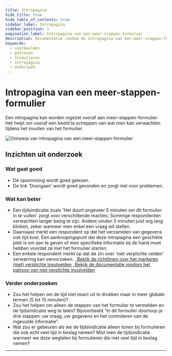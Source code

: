 ```yaml
---
title: Intropagina
hide_title: true
hide_table_of_contents: true
sidebar_label: Intropagina
sidebar_position: 3
pagination_label: Intropagina van een meer-stappen-formulier
description: Documentatie rondom de intropagina van een meer-stappen-formulier
keywords:
  - voorbeelden
  - patronen
  - formulieren
  - intropagina
  - onderzoek
---
```



# Intropagina van een meer-stappen-formulier

Een intropagina kan worden ingezet vooraf aan meer-stappen-formulier. Het helpt om vooraf een beeld te scheppen van wat men kan verwachten tijdens het invullen van het formulier.

![Ontwerp van intropagina van een meer-stappen-formulier](https://raw.githubusercontent.com/nl-design-system/documentatie/assets/voorbeeld_formulier_intro-pagina.png)

## Inzichten uit onderzoek

### Wat gaat goed

- De opsomming wordt goed gelezen.
- De link 'Doorgaan' wordt goed gevonden en zorgt niet voor problemen.

### Wat kan beter

- Een tijdsindicatie zoals 'Het duurt ongeveer 5 minuten om dit formulier in te vullen' zorgt voor verschillende reacties. Sommige respondenten verwachten langer bezig te zijn. Andere vinden 5 minuten juist erg lang klinken, zeker wanneer men enkel een vraag wil stellen.
- Daarnaast merkt een respondent op dat het verzamelen van gegevens ook tijd kost. Een aanknopingspunt dat deze intropagina een geschikte plek is om aan te geven of men specifieke informatie bij de hand moet hebben voordat ze met het formulier starten.
- Een enkele respondent merkt op dat de zin over 'niet verplichte velden' verwarring kan veroorzaken.
  _[Bekijk de richtlijnen over het markeren (niet) verplichte invulvelden](../../../../richtlijnen/formulieren/00-alle-richtlijnen/07-help-the-user.mdx)
  _[Bekijk de documentatie rondom het patroon van niet verplichte invulvelden](./niet-verplichte-velden.mdx)

### Verder onderzoeken

- Zou het helpen om de tijd niet exact uit te drukken maar in meer globale termen (5 tot 15 minuten)?
- Zou het helpen om alleen de stappen van het formulier te vermelden en de tijdsindicatie weg te laten? Bijvoorbeeld “In dit formulier doorloop je drie stappen: uw vraag, uw gegevens en het controleren van de ingevulde informatie”.
- Wat zou er gebeuren als we de tijdsindicatie alleen tonen bij formulieren die ook echt veel tijd in beslag nemen? Mist men de tijdsindicatie wanneer we deze weglaten bij formulieren die niet veel tijd in beslag nemen?

<VideoPlayer videoId="E-mSggDas_s" />

<ResearchInfo />

---

<PatternFooterInfo />
